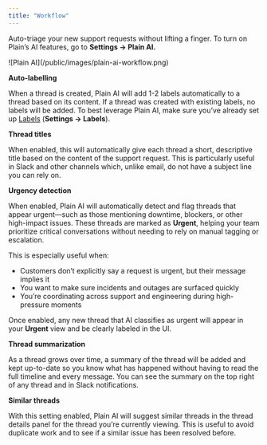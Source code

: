 ```yaml
---
title: "Workflow"
---
```


Auto-triage your new support requests without lifting a finger. To turn on Plain’s AI features, go to **Settings → Plain AI.**

<Frame>
  ![Plain AI](/public/images/plain-ai-workflow.png)
</Frame>

**Auto-labelling**

When a thread is created, Plain AI will add 1-2 labels automatically to a thread based on its content. If a thread was created with existing labels, no labels will be added. To best leverage Plain AI, make sure you’ve already set up [Labels](/labels) (**Settings → Labels**).

**Thread titles**

When enabled, this will automatically give each thread a short, descriptive title based on the content of the support request. This is particularly useful in Slack and other channels which, unlike email, do not have a subject line you can rely on.

**Urgency detection**

When enabled, Plain AI will automatically detect and flag threads that appear urgent—such as those mentioning downtime, blockers, or other high-impact issues. These threads are marked as **Urgent**, helping your team prioritize critical conversations without needing to rely on manual tagging or escalation.

This is especially useful when:

- Customers don’t explicitly say a request is urgent, but their message implies it
- You want to make sure incidents and outages are surfaced quickly
- You’re coordinating across support and engineering during high-pressure moments

Once enabled, any new thread that AI classifies as urgent will appear in your **Urgent** view and be clearly labeled in the UI.

**Thread summarization**

As a thread grows over time, a summary of the thread will be added and kept up-to-date so you know what has happened without having to read the full timeline and every message. You can see the summary on the top right of any thread and in Slack notifications.

**Similar threads**

With this setting enabled, Plain AI will suggest similar threads in the thread details panel for the thread you’re currently viewing. This is useful to avoid duplicate work and to see if a similar issue has been resolved before.